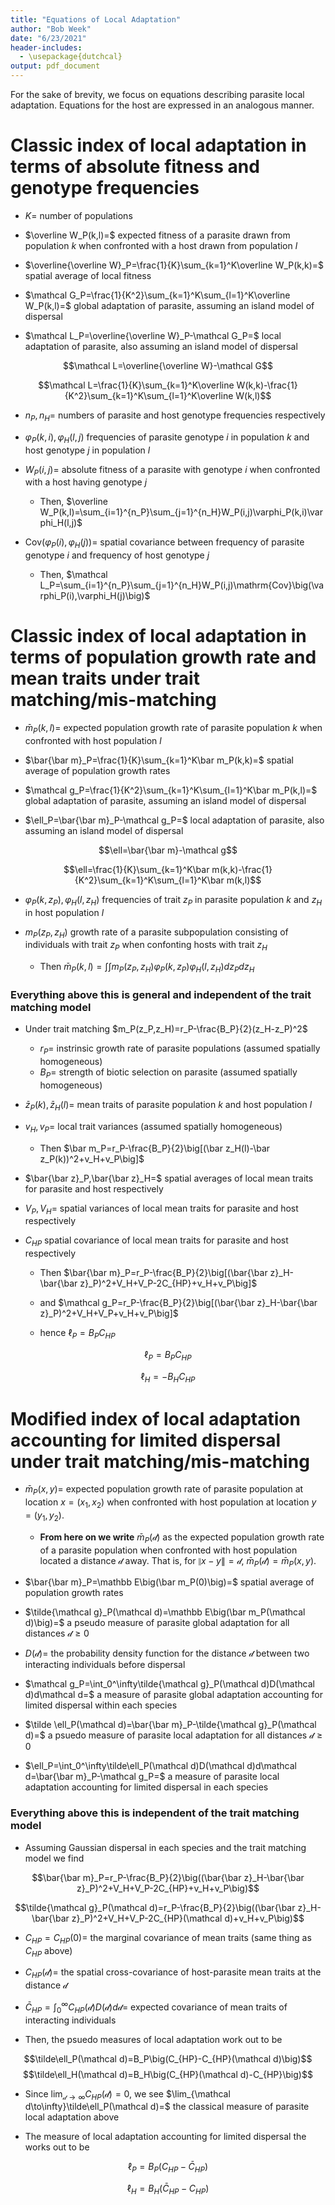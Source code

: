 ```yaml
---
title: "Equations of Local Adaptation"
author: "Bob Week"
date: "6/23/2021"
header-includes:
  - \usepackage{dutchcal}
output: pdf_document
---
```


For the sake of brevity, we focus on equations describing parasite local adaptation. Equations for the host are expressed in an analogous manner.

# Classic index of local adaptation in terms of absolute fitness and genotype frequencies

- $K=$ number of populations

- $\overline W_P(k,l)=$ expected fitness of a parasite drawn from population $k$ when confronted with a host drawn from population $l$

- $\overline{\overline W}_P=\frac{1}{K}\sum_{k=1}^K\overline W_P(k,k)=$ spatial average of local fitness

- $\mathcal G_P=\frac{1}{K^2}\sum_{k=1}^K\sum_{l=1}^K\overline W_P(k,l)=$ global adaptation of parasite, assuming an island model of dispersal

- $\mathcal L_P=\overline{\overline W}_P-\mathcal G_P=$ local adaptation of parasite, also assuming an island model of dispersal

$$\mathcal L=\overline{\overline W}-\mathcal G$$

$$\mathcal L=\frac{1}{K}\sum_{k=1}^K\overline W(k,k)-\frac{1}{K^2}\sum_{k=1}^K\sum_{l=1}^K\overline W(k,l)$$

- $n_P,n_H=$ numbers of parasite and host genotype frequencies respectively

- $\varphi_P(k,i),\varphi_H(l,j)$ frequencies of parasite genotype $i$ in population $k$ and host genotype $j$ in population $l$

- $W_P(i,j)=$ absolute fitness of a parasite with genotype $i$ when confronted with a host having genotype $j$

  - Then, $\overline W_P(k,l)=\sum_{i=1}^{n_P}\sum_{j=1}^{n_H}W_P(i,j)\varphi_P(k,i)\varphi_H(l,j)$

- $\mathrm{Cov}\big(\varphi_P(i),\varphi_H(j)\big)=$ spatial covariance between frequency of parasite genotype $i$ and frequency of host genotype $j$

  - Then, $\mathcal L_P=\sum_{i=1}^{n_P}\sum_{j=1}^{n_H}W_P(i,j)\mathrm{Cov}\big(\varphi_P(i),\varphi_H(j)\big)$
  
# Classic index of local adaptation in terms of population growth rate and mean traits under trait matching/mis-matching

- $\bar m_P(k,l)=$ expected population growth rate of parasite population $k$ when confronted with host population $l$

- $\bar{\bar m}_P=\frac{1}{K}\sum_{k=1}^K\bar m_P(k,k)=$ spatial average of population growth rates

- $\mathcal g_P=\frac{1}{K^2}\sum_{k=1}^K\sum_{l=1}^K\bar m_P(k,l)=$ global adaptation of parasite, assuming an island model of dispersal

- $\ell_P=\bar{\bar m}_P-\mathcal g_P=$ local adaptation of parasite, also assuming an island model of dispersal

$$\ell=\bar{\bar m}-\mathcal g$$

$$\ell=\frac{1}{K}\sum_{k=1}^K\bar m(k,k)-\frac{1}{K^2}\sum_{k=1}^K\sum_{l=1}^K\bar m(k,l)$$

- $\varphi_P(k,z_P),\varphi_H(l,z_H)$ frequencies of trait $z_P$ in parasite population $k$ and $z_H$ in host population $l$

- $m_P(z_P,z_H)$ growth rate of a parasite subpopulation consisting of individuals with trait $z_P$ when confonting hosts with trait $z_H$

  - Then $\bar m_P(k,l)=\int\int m_P(z_P,z_H)\varphi_P(k,z_P)\varphi_H(l,z_H)dz_Pdz_H$
  
### Everything above this is general and independent of the trait matching model
  
- Under trait matching $m_P(z_P,z_H)=r_P-\frac{B_P}{2}(z_H-z_P)^2$

  - $r_P=$ instrinsic growth rate of parasite populations (assumed spatially homogeneous)
  - $B_P=$ strength of biotic selection on parasite (assumed spatially homogeneous)

- $\bar z_P(k),\bar z_H(l)=$ mean traits of parasite population $k$ and host population $l$

- $v_H,v_P=$ local trait variances (assumed spatially homogeneous)

  - Then $\bar m_P=r_P-\frac{B_P}{2}\big[(\bar z_H(l)-\bar z_P(k))^2+v_H+v_P\big]$

- $\bar{\bar z}_P,\bar{\bar z}_H=$ spatial averages of local mean traits for parasite and host respectively

- $V_P,V_H=$ spatial variances of local mean traits for parasite and host respectively

- $C_{HP}$ spatial covariance of local mean traits for parasite and host respectively

  - Then $\bar{\bar m}_P=r_P-\frac{B_P}{2}\big[(\bar{\bar z}_H-\bar{\bar z}_P)^2+V_H+V_P-2C_{HP}+v_H+v_P\big]$
  
  - and $\mathcal g_P=r_P-\frac{B_P}{2}\big[(\bar{\bar z}_H-\bar{\bar z}_P)^2+V_H+V_P+v_H+v_P\big]$
  
  - hence $\ell_P=B_PC_{HP}$
  
$$\ell_P=B_PC_{HP}$$


$$\ell_H=-B_HC_{HP}$$

# Modified index of local adaptation accounting for limited dispersal under trait matching/mis-matching

- $\bar m_P(x,y)=$ expected population growth rate of parasite population at location $x=(x_1,x_2)$ when confronted with host population at location $y=(y_1,y_2)$.

  - __From here on we write__ $\bar m_P(\mathcal d)$ as the expected population growth rate of a parasite population when confronted with host population located a distance $\mathcal d$ away. That is, for $\|x-y\|=\mathcal d$, $\bar m_P(\mathcal d)=\bar m_P(x,y)$.

- $\bar{\bar m}_P=\mathbb E\big(\bar m_P(0)\big)=$ spatial average of population growth rates

- $\tilde{\mathcal g}_P(\mathcal d)=\mathbb E\big(\bar m_P(\mathcal d)\big)=$ a pseudo measure of parasite global adaptation for all distances $\mathcal d\geq0$

- $D(\mathcal d)=$ the probability density function for the distance $\mathcal d$ between two interacting individuals before dispersal

- $\mathcal g_P=\int_0^\infty\tilde{\mathcal g}_P(\mathcal d)D(\mathcal d)d\mathcal d=$ a measure of parasite global adaptation accounting for limited dispersal within each species

- $\tilde \ell_P(\mathcal d)=\bar{\bar m}_P-\tilde{\mathcal g}_P(\mathcal d)=$ a psuedo measure of parasite local adaptation for all distances $\mathcal d\geq0$

- $\ell_P=\int_0^\infty\tilde\ell_P(\mathcal d)D(\mathcal d)d\mathcal d=\bar{\bar m}_P-\mathcal g_P=$ a measure of parasite local adaptation accounting for limited dispersal in each species

### Everything above this is independent of the trait matching model

- Assuming Gaussian dispersal in each species and the trait matching model we find

$$\bar{\bar m}_P=r_P-\frac{B_P}{2}\big((\bar{\bar z}_H-\bar{\bar z}_P)^2+V_H+V_P-2C_{HP}+v_H+v_P\big)$$

$$\tilde{\mathcal g}_P(\mathcal d)=r_P-\frac{B_P}{2}\big((\bar{\bar z}_H-\bar{\bar z}_P)^2+V_H+V_P-2C_{HP}(\mathcal d)+v_H+v_P\big)$$

- $C_{HP}=C_{HP}(0)=$ the marginal covariance of mean traits (same thing as $C_{HP}$ above)

- $C_{HP}(\mathcal d)=$ the spatial cross-covariance of host-parasite mean traits at the distance $\mathcal d$

- $\bar C_{HP}=\int_0^\infty C_{HP}(\mathcal d)D(\mathcal d)d\mathcal d=$ expected covariance of mean traits of interacting individuals

- Then, the psuedo measures of local adaptation work out to be

$$\tilde\ell_P(\mathcal d)=B_P\big(C_{HP}-C_{HP}(\mathcal d)\big)$$
$$\tilde\ell_H(\mathcal d)=B_H\big(C_{HP}(\mathcal d)-C_{HP}\big)$$

- Since $\lim_{\mathcal d\to\infty}C_{HP}(\mathcal d)=0$, we see $\lim_{\mathcal  d\to\infty}\tilde\ell_P(\mathcal d)=$ the classical measure of parasite local adaptation above

- The measure of local adaptation accounting for limited dispersal the works out to be

$$\ell_P=B_P\big(C_{HP}-\bar C_{HP}\big)$$

$$\ell_H=B_H\big(\bar C_{HP}-C_{HP}\big)$$